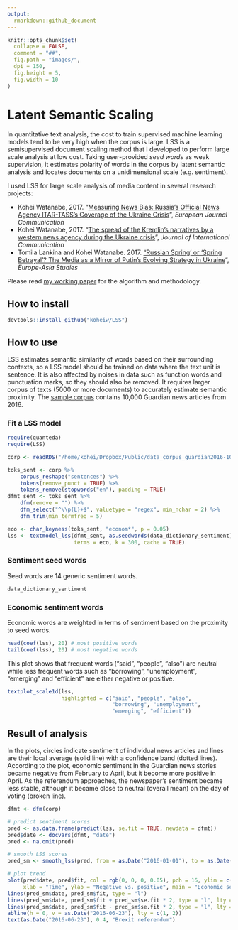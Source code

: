 ```yaml
---
output: 
  rmarkdown::github_document
---
```


```r
knitr::opts_chunk$set(
  collapse = FALSE,
  comment = "##",
  fig.path = "images/",
  dpi = 150,
  fig.height = 5,
  fig.width = 10
)
```

# Latent Semantic Scaling

In quantitative text analysis, the cost to train supervised machine learning models tend to be very high when the corpus is large. LSS is a semisupervised document scaling method that I developed to perform large scale analysis at low cost. Taking user-provided *seed words* as weak supervision, it estimates polarity of words in the corpus by latent semantic analysis and locates documents on a unidimensional scale (e.g. sentiment). 

I used LSS for large scale analysis of media content in several research projects:

* Kohei Watanabe, 2017. "[Measuring News Bias: Russia’s Official News Agency ITAR-TASS’s Coverage of the Ukraine Crisis](http://journals.sagepub.com/eprint/TBc9miIc89njZvY3gyAt/full)", *European Journal Communication*
* Kohei Watanabe, 2017. "[The spread of the Kremlin’s narratives by a western news agency during the Ukraine crisis](http://www.tandfonline.com/eprint/h2IHsz2YKce6uJeeCmcd/full)", *Journal of International Communication*
* Tomila Lankina and Kohei Watanabe. 2017. ["Russian Spring’ or ‘Spring Betrayal’? The Media as a Mirror of Putin’s Evolving Strategy in Ukraine](http://www.tandfonline.com/eprint/tWik7KDfsZv8C2KeNkI5/full)", *Europe-Asia Studies*

Please read [my working paper](https://blog.koheiw.net/wp-content/uploads/2020/04/LSS-06.pdf) for the algorithm and methodology.

## How to install

```r
devtools::install_github("koheiw/LSS")
```

## How to use

LSS estimates semantic similarity of words based on their surrounding contexts, so a LSS model should be trained on data where the text unit is sentence. It is also affected by noises in data such as function words and punctuation marks, so they should also be removed. It requires larger corpus of texts (5000 or more documents) to accurately estimate semantic proximity. The [sample corpus](https://bit.ly/2GZwLcN) contains 10,000 Guardian news articles from 2016.

### Fit a LSS model

```r
require(quanteda)
require(LSS)
```

```r
corp <- readRDS("/home/kohei/Dropbox/Public/data_corpus_guardian2016-10k.rds")

toks_sent <- corp %>% 
    corpus_reshape("sentences") %>% 
    tokens(remove_punct = TRUE) %>% 
    tokens_remove(stopwords("en"), padding = TRUE)
dfmt_sent <- toks_sent %>% 
    dfm(remove = "") %>% 
    dfm_select("^\\p{L}+$", valuetype = "regex", min_nchar = 2) %>% 
    dfm_trim(min_termfreq = 5)

eco <- char_keyness(toks_sent, "econom*", p = 0.05)
lss <- textmodel_lss(dfmt_sent, as.seedwords(data_dictionary_sentiment),
                     terms = eco, k = 300, cache = TRUE)
```

### Sentiment seed words

Seed words are 14 generic sentiment words.

```r
data_dictionary_sentiment
```

### Economic sentiment words

Economic words are weighted in terms of sentiment based on the proximity to seed words.

```r
head(coef(lss), 20) # most positive words
tail(coef(lss), 20) # most negative words
```

This plot shows that frequent words ("said", "people", "also") are neutral while less frequent words such as "borrowing", "unemployment", "emerging" and "efficient" are  either negative or positive.

```r
textplot_scale1d(lss, 
                 highlighted = c("said", "people", "also",
                                 "borrowing", "unemployment",
                                 "emerging", "efficient"))
```

## Result of analysis

In the plots, circles indicate sentiment of individual news articles and lines are their local average (solid line) with a confidence band (dotted lines). According to the plot, economic sentiment in the Guardian news stories became negative from February to April, but it become more positive in April. As the referendum approaches, the newspaper's sentiment became less stable, although it became close to neutral (overall mean) on the day of voting (broken line).

```r
dfmt <- dfm(corp)

# predict sentiment scores
pred <- as.data.frame(predict(lss, se.fit = TRUE, newdata = dfmt))
pred$date <- docvars(dfmt, "date")
pred <- na.omit(pred)

# smooth LSS scores
pred_sm <- smooth_lss(pred, from = as.Date("2016-01-01"), to = as.Date("2016-12-31"))

# plot trend
plot(pred$date, pred$fit, col = rgb(0, 0, 0, 0.05), pch = 16, ylim = c(-0.5, 0.5),
     xlab = "Time", ylab = "Negative vs. positive", main = "Economic sentiment in the Guardian")
lines(pred_sm$date, pred_sm$fit, type = "l")
lines(pred_sm$date, pred_sm$fit + pred_sm$se.fit * 2, type = "l", lty = 3)
lines(pred_sm$date, pred_sm$fit - pred_sm$se.fit * 2, type = "l", lty = 3)
abline(h = 0, v = as.Date("2016-06-23"), lty = c(1, 2))
text(as.Date("2016-06-23"), 0.4, "Brexit referendum")
```

